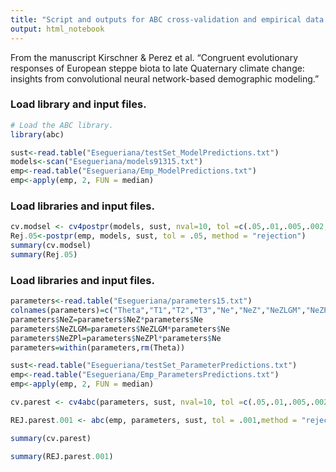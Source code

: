 ```yaml
---
title: "Script and outputs for ABC cross-validation and empirical data prediction for the species *Euphorbia segueriana* (scripts for the remaining species are similar)."
output: html_notebook
---
```

From the manuscript Kirschner & Perez et al. "Congruent evolutionary responses of European steppe biota to late Quaternary climate change: insights from convolutional neural network-based demographic modeling."

### Load library and input files.
```r
# Load the ABC library.
library(abc)

sust<-read.table("Esegueriana/testSet_ModelPredictions.txt")
models<-scan("Esegueriana/models91315.txt")
emp<-read.table("Esegueriana/Emp_ModelPredictions.txt")
emp<-apply(emp, 2, FUN = median)
```

### Load libraries and input files.
```r
cv.modsel <- cv4postpr(models, sust, nval=10, tol =c(.05,.01,.005,.002,.001), method="rejection")
Rej.05<-postpr(emp, models, sust, tol = .05, method = "rejection")
summary(cv.modsel)
summary(Rej.05)
```

### Load libraries and input files.
```r
parameters<-read.table("Esegueriana/parameters15.txt")
colnames(parameters)=c("Theta","T1","T2","T3","Ne","NeZ","NeZLGM","NeZPl","m12_LGM","m21_LGM","m12_Pl","m21_Pl")
parameters$NeZ=parameters$NeZ*parameters$Ne
parameters$NeZLGM=parameters$NeZLGM*parameters$Ne
parameters$NeZPl=parameters$NeZPl*parameters$Ne
parameters=within(parameters,rm(Theta))

sust<-read.table("Esegueriana/testSet_ParameterPredictions.txt")
emp<-read.table("Esegueriana/Emp_ParametersPredictions.txt")
emp<-apply(emp, 2, FUN = median)

cv.parest <- cv4abc(parameters, sust, nval=10, tol =c(.05,.01,.005,.002,.001), method = "rejection")

REJ.parest.001 <- abc(emp, parameters, sust, tol = .001,method = "rejection")

summary(cv.parest)

summary(REJ.parest.001)
```


